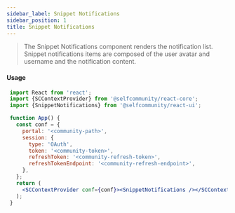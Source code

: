 ```yaml
---
sidebar_label: Snippet Notifications
sidebar_position: 1
title: Snippet Notifications
---
```


> The Snippet Notifications component renders the notification list.<br/>
Snippet notifications items are composed of the user avatar and username and the notification content.


[//]: # (<Anonymous><SnippetNotifications/></Anonymous>)

#### Usage

```jsx
 import React from 'react';
 import {SCContextProvider} from '@selfcommunity/react-core';
 import {SnippetNotifications} from '@selfcommunity/react-ui';

 function App() {
   const conf = {
     portal: '<community-path>',
     session: {
       type: 'OAuth',
       token: '<community-token>',
       refreshToken: '<community-refresh-token>',
       refreshTokenEndpoint: '<community-refresh-endpoint>',
     },
   };
   return (
     <SCContextProvider conf={conf}><SnippetNotifications /></SCContextProvider>
   );
 }
```